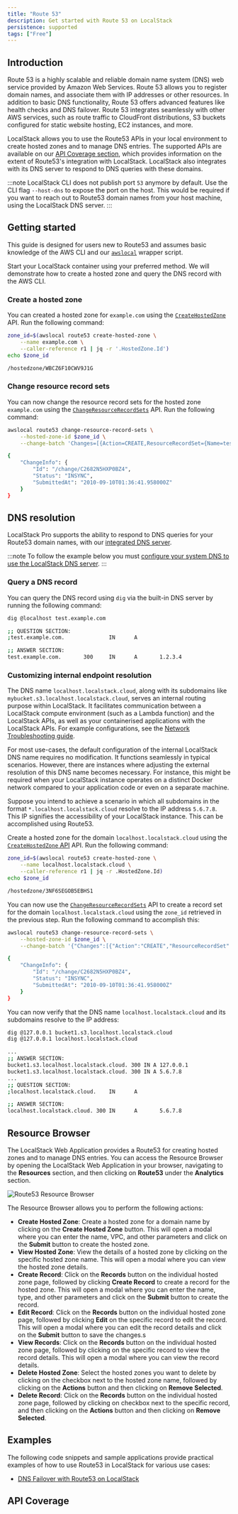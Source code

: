 ```yaml
---
title: "Route 53"
description: Get started with Route 53 on LocalStack
persistence: supported
tags: ["Free"]
---
```



## Introduction

Route 53 is a highly scalable and reliable domain name system (DNS) web service provided by Amazon Web Services.
Route 53 allows you to register domain names, and associate them with IP addresses or other resources.
In addition to basic DNS functionality, Route 53 offers advanced features like health checks and DNS failover.
Route 53 integrates seamlessly with other AWS services, such as route traffic to CloudFront distributions, S3 buckets configured for static website hosting, EC2 instances, and more.

LocalStack allows you to use the Route53 APIs in your local environment to create hosted zones and to manage DNS entries.
The supported APIs are available on our [API Coverage section](#api-coverage), which provides information on the extent of Route53's integration with LocalStack.
LocalStack also integrates with its DNS server to respond to DNS queries with these domains.

:::note
LocalStack CLI does not publish port `53` anymore by default.
Use the CLI flag `--host-dns` to expose the port on the host.
This would be required if you want to reach out to Route53 domain names from your host machine, using the LocalStack DNS server.
:::

## Getting started

This guide is designed for users new to Route53 and assumes basic knowledge of the AWS CLI and our [`awslocal`](https://github.com/localstack/awscli-local) wrapper script.

Start your LocalStack container using your preferred method.
We will demonstrate how to create a hosted zone and query the DNS record with the AWS CLI.

### Create a hosted zone

You can created a hosted zone for `example.com` using the [`CreateHostedZone`](https://docs.aws.amazon.com/Route53/latest/APIReference/API_CreateHostedZone.html) API.
Run the following command:

```bash
zone_id=$(awslocal route53 create-hosted-zone \
    --name example.com \
    --caller-reference r1 | jq -r '.HostedZone.Id')
echo $zone_id
```

```bash title="Output"
/hostedzone/WBCZ6F10CWV9J1G
```

### Change resource record sets

You can now change the resource record sets for the hosted zone `example.com` using the [`ChangeResourceRecordSets`](https://docs.aws.amazon.com/Route53/latest/APIReference/API_ChangeResourceRecordSets.html) API.
Run the following command:

```bash
awslocal route53 change-resource-record-sets \
    --hosted-zone-id $zone_id \
    --change-batch 'Changes=[{Action=CREATE,ResourceRecordSet={Name=test.example.com,Type=A,ResourceRecords=[{Value=1.2.3.4}]}}]'
```

```bash title="Output"
{
    "ChangeInfo": {
        "Id": "/change/C2682N5HXP0BZ4",
        "Status": "INSYNC",
        "SubmittedAt": "2010-09-10T01:36:41.958000Z"
    }
}
```

## DNS resolution

LocalStack Pro supports the ability to respond to DNS queries for your Route53 domain names, with our [integrated DNS server](/aws/tooling/dns-server).

:::note
To follow the example below you must [configure your system DNS to use the LocalStack DNS server](/aws/tooling/dns-server#system-dns-configuration).
:::

### Query a DNS record

You can query the DNS record using `dig` via the built-in DNS server by running the following command:

```bash
dig @localhost test.example.com
```

```bash title="Output"
;; QUESTION SECTION:
;test.example.com.              IN      A

;; ANSWER SECTION:
test.example.com.       300     IN      A       1.2.3.4
```

### Customizing internal endpoint resolution

The DNS name `localhost.localstack.cloud`, along with its subdomains like `mybucket.s3.localhost.localstack.cloud`, serves an internal routing purpose within LocalStack.
It facilitates communication between a LocalStack compute environment (such as a Lambda function) and the LocalStack APIs, as well as your containerised applications with the LocalStack APIs.
For example configurations, see the [Network Troubleshooting guide]().

For most use-cases, the default configuration of the internal LocalStack DNS name requires no modification.
It functions seamlessly in typical scenarios.
However, there are instances where adjusting the external resolution of this DNS name becomes necessary.
For instance, this might be required when your LocalStack instance operates on a distinct Docker network compared to your application code or even on a separate machine.

Suppose you intend to achieve a scenario in which all subdomains in the format `*.localhost.localstack.cloud` resolve to the IP address `5.6.7.8`.
This IP signifies the accessibility of your LocalStack instance.
This can be accomplished using Route53.

Create a hosted zone for the domain `localhost.localstack.cloud` using the [`CreateHostedZone` API](https://docs.aws.amazon.com/Route53/latest/APIReference/API_CreateHostedZone.html) API.
Run the following command:

```bash
zone_id=$(awslocal route53 create-hosted-zone \
    --name localhost.localstack.cloud \
    --caller-reference r1 | jq -r .HostedZone.Id)
echo $zone_id
```

```bash title="Output"
/hostedzone/3NF6SEGOB5EBHS1
```

You can now use the [`ChangeResourceRecordSets`](https://docs.aws.amazon.com/Route53/latest/APIReference/API_ChangeResourceRecordSets.html) API to create a record set for the domain `localhost.localstack.cloud` using the `zone_id` retrieved in the previous step.
Run the following command to accomplish this:

```bash
awslocal route53 change-resource-record-sets \
    --hosted-zone-id $zone_id \
    --change-batch '{"Changes":[{"Action":"CREATE","ResourceRecordSet":{"Name":"localhost.localstack.cloud","Type":"A","ResourceRecords":[{"Value":"5.6.7.8"}]}},{"Action":"CREATE","ResourceRecordSet":{"Name":"*.localhost.localstack.cloud","Type":"A","ResourceRecords":[{"Value":"5.6.7.8"}]}}]}'
```

```bash title="Output"
{
    "ChangeInfo": {
        "Id": "/change/C2682N5HXP0BZ4",
        "Status": "INSYNC",
        "SubmittedAt": "2010-09-10T01:36:41.958000Z"
    }
}
```

You can now verify that the DNS name `localhost.localstack.cloud` and its subdomains resolve to the IP address:

```bash
dig @127.0.0.1 bucket1.s3.localhost.localstack.cloud
dig @127.0.0.1 localhost.localstack.cloud
```

```bash title="Output"
...
;; ANSWER SECTION:
bucket1.s3.localhost.localstack.cloud. 300 IN A 127.0.0.1
bucket1.s3.localhost.localstack.cloud. 300 IN A 5.6.7.8
...
;; QUESTION SECTION:
;localhost.localstack.cloud.    IN      A

;; ANSWER SECTION:
localhost.localstack.cloud. 300 IN      A       5.6.7.8
```

## Resource Browser

The LocalStack Web Application provides a Route53 for creating hosted zones and to manage DNS entries.
You can access the Resource Browser by opening the LocalStack Web Application in your browser, navigating to the **Resources** section, and then clicking on **Route53** under the **Analytics** section.

![Route53 Resource Browser](/images/aws/route53-resource-browser.png)

The Resource Browser allows you to perform the following actions:

- **Create Hosted Zone**: Create a hosted zone for a domain name by clicking on the **Create Hosted Zone** button.
  This will open a modal where you can enter the name, VPC, and other parameters and click on the **Submit** button to create the hosted zone.
- **View Hosted Zone**: View the details of a hosted zone by clicking on the specific hosted zone name.
  This will open a modal where you can view the hosted zone details.
- **Create Record**: Click on the **Records** button on the individual hosted zone page, followed by clicking **Create Record** to create a record for the hosted zone.
  This will open a modal where you can enter the name, type, and other parameters and click on the **Submit** button to create the record.
- **Edit Record**: Click on the **Records** button on the individual hosted zone page, followed by clicking **Edit** on the specific record to edit the record.
  This will open a modal where you can edit the record details and click on the **Submit** button to save the changes.s
- **View Records**: Click on the **Records** button on the individual hosted zone page, followed by clicking on the specific record to view the record details.
  This will open a modal where you can view the record details.
- **Delete Hosted Zone**: Select the hosted zones you want to delete by clicking on the checkbox next to the hosted zone name, followed by clicking on the **Actions** button and then clicking on **Remove Selected**.
- **Delete Record**: Click on the **Records** button on the individual hosted zone page, followed by clicking on checkbox next to the specific record, and then clicking on the **Actions** button and then clicking on **Remove Selected**.

## Examples

The following code snippets and sample applications provide practical examples of how to use Route53 in LocalStack for various use cases:

- [DNS Failover with Route53 on LocalStack](https://github.com/localstack/localstack-pro-samples/tree/master/route53-dns-failover)

## API Coverage

<FeatureCoverage service="route53" client:load />
